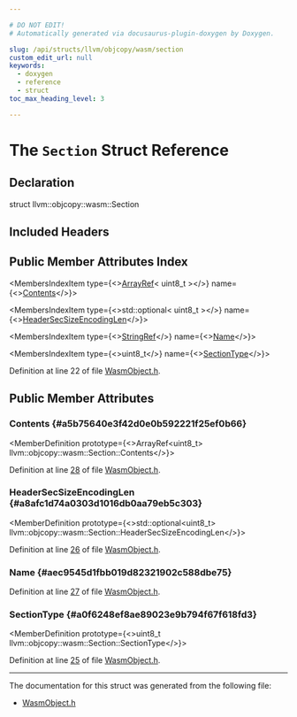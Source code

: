 ```yaml
---

# DO NOT EDIT!
# Automatically generated via docusaurus-plugin-doxygen by Doxygen.

slug: /api/structs/llvm/objcopy/wasm/section
custom_edit_url: null
keywords:
  - doxygen
  - reference
  - struct
toc_max_heading_level: 3

---
```





# The `Section` Struct Reference

<DoxygenPage pluginConfig={pluginConfig}>



## Declaration

<CodeBlock>struct llvm::objcopy::wasm::Section</CodeBlock>

## Included Headers

<IncludesList>
<IncludesListItem
  filePath="ObjCopy/wasm/WasmObject.h"
  permalink="/docs/api/files/lib/lib/objcopy/lib/objcopy/wasm/wasmobject-h"
  isLocal="true" />
</IncludesList>

## Public Member Attributes Index

<MembersIndex>

<MembersIndexItem
  type={<><a href="/docs/api/classes/llvm/arrayref">ArrayRef</a>&lt; uint8&#95;t &gt;</>}
  name={<><a href="#a5b75640e3f42d0e0b592221f25ef0b66">Contents</a></>}>
</MembersIndexItem>

<MembersIndexItem
  type={<>std::optional&lt; uint8&#95;t &gt;</>}
  name={<><a href="#a8afc1d74a0303d1016db0aa79eb5c303">HeaderSecSizeEncodingLen</a></>}>
</MembersIndexItem>

<MembersIndexItem
  type={<><a href="/docs/api/classes/llvm/stringref">StringRef</a></>}
  name={<><a href="#aec9545d1fbb019d82321902c588dbe75">Name</a></>}>
</MembersIndexItem>

<MembersIndexItem
  type={<>uint8&#95;t</>}
  name={<><a href="#a0f6248ef8ae89023e9b794f67f618fd3">SectionType</a></>}>
</MembersIndexItem>

</MembersIndex>


Definition at line 22 of file <a href="/docs/api/files/lib/lib/objcopy/lib/objcopy/wasm/wasmobject-h">WasmObject.h</a>.

<SectionDefinition>

## Public Member Attributes

### Contents {#a5b75640e3f42d0e0b592221f25ef0b66}

<MemberDefinition
  prototype={<>ArrayRef&lt;uint8&#95;t&gt; llvm::objcopy::wasm::Section::Contents</>}>

Definition at line <a href="/docs/api/files/lib/lib/objcopy/lib/objcopy/wasm/wasmobject-h/#l00028">28</a> of file <a href="/docs/api/files/lib/lib/objcopy/lib/objcopy/wasm/wasmobject-h">WasmObject.h</a>.
</MemberDefinition>

### HeaderSecSizeEncodingLen {#a8afc1d74a0303d1016db0aa79eb5c303}

<MemberDefinition
  prototype={<>std::optional&lt;uint8&#95;t&gt; llvm::objcopy::wasm::Section::HeaderSecSizeEncodingLen</>}>

Definition at line <a href="/docs/api/files/lib/lib/objcopy/lib/objcopy/wasm/wasmobject-h/#l00026">26</a> of file <a href="/docs/api/files/lib/lib/objcopy/lib/objcopy/wasm/wasmobject-h">WasmObject.h</a>.
</MemberDefinition>

### Name {#aec9545d1fbb019d82321902c588dbe75}

<MemberDefinition
  prototype="StringRef llvm::objcopy::wasm::Section::Name">

Definition at line <a href="/docs/api/files/lib/lib/objcopy/lib/objcopy/wasm/wasmobject-h/#l00027">27</a> of file <a href="/docs/api/files/lib/lib/objcopy/lib/objcopy/wasm/wasmobject-h">WasmObject.h</a>.
</MemberDefinition>

### SectionType {#a0f6248ef8ae89023e9b794f67f618fd3}

<MemberDefinition
  prototype={<>uint8&#95;t llvm::objcopy::wasm::Section::SectionType</>}>

Definition at line <a href="/docs/api/files/lib/lib/objcopy/lib/objcopy/wasm/wasmobject-h/#l00025">25</a> of file <a href="/docs/api/files/lib/lib/objcopy/lib/objcopy/wasm/wasmobject-h">WasmObject.h</a>.
</MemberDefinition>

</SectionDefinition>

<hr/>

The documentation for this struct was generated from the following file:

<ul>
<li><a href="/docs/api/files/lib/lib/objcopy/lib/objcopy/wasm/wasmobject-h">WasmObject.h</a></li>
</ul>

</DoxygenPage>
